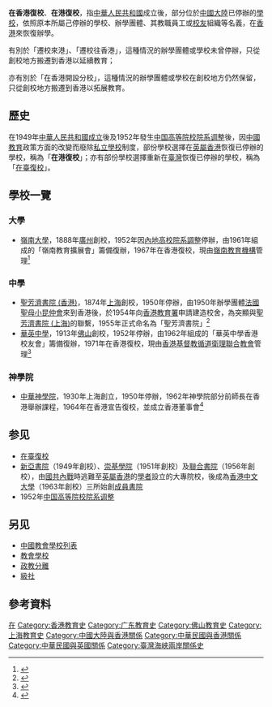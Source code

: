 {{Not|香港復臨學校}}

'''在香港復校'''、'''在港復校'''，指[[中華人民共和國|中華人民共和國]]成立後，部分位於[[中國大陸|中國大陸]]已停辦的[[學校|學校]]，依照原本所屬己停辦的學校、辦學團體、其教職員工或[[校友|校友]]組織等名義，在[[香港|香港]]來恢復辦學。

有別於「遷校來港」、「遷校往香港」，這種情況的辦學團體或學校未曾停辦，只從創校地方搬遷到香港以延續教育；

亦有別於「在香港開設分校」，這種情況的辦學團體或學校在創校地方仍然保留，只從創校地方搬遷到香港以拓展教育。

==歷史==
在1949年[[中華人民共和國成立|中華人民共和國成立]]後及1952年發生[[中国高等院校院系调整|中国高等院校院系调整]]後，因[[中華人民共和國教育|中國教育]]政策方面的改變而廢除[[私立學校|私立學校]]制度，部份學校選擇在[[英屬香港|英屬香港]]恢復已停辦的學校，稱為「'''在港復校'''」；亦有部份學校選擇重新在[[臺灣|臺灣]]恢復已停辦的學校，稱為「[[在臺復校|在臺復校]]」。

==學校一覽==
===大學===
*[[嶺南大學_(香港)|嶺南大學]]，1888年[[廣州|廣州]]創校，1952年因[[中国高校院系调整|內地高校院系調整]]停辦，由1961年組成的「嶺南教育擴展會」籌備復辦，1967年在香港復校，現由[[嶺南教育機構|嶺南教育機構]]管理<ref>{{cite web|url=https://www.master-insight.com/嶺大在港復校50載-借時間囊寄語未來/|title=嶺大在港復校50載 借時間囊寄語未來|access-date=2022-06-14|archive-date=2018-05-16|archive-url=https://web.archive.org/web/20180516165147/http://www.master-insight.com/%E5%B6%BA%E5%A4%A7%E5%9C%A8%E6%B8%AF%E5%BE%A9%E6%A0%A150%E8%BC%89-%E5%80%9F%E6%99%82%E9%96%93%E5%9B%8A%E5%AF%84%E8%AA%9E%E6%9C%AA%E4%BE%86/}}</ref>

===中學===
*[[聖芳濟書院_(香港)|聖芳濟書院 (香港)]]，1874年[[上海|上海]]創校，1950年停辦，由1950年辦學團體[[法國聖母小昆仲會|法國聖母小昆仲會]]來到香港後，於1954年向[[香港教育署|香港教育署]]申請建造校舍，為突顯與[[聖芳濟書院_(上海)|聖芳濟書院 (上海)]]的聯繫，1955年正式命名為「聖芳濟書院」<ref>{{cite web |url=http://www.jashidai.edu.sh.cn/pages/pages.aspx?id=9&page=9 |title=圣芳济轶史 - 上海市时代中学 |access-date=2015-04-24 |archive-url=https://web.archive.org/web/20160304105148/http://www.jashidai.edu.sh.cn/pages/pages.aspx?id=9&page=9 |archive-date=2016-03-04 |dead-url=yes }}</ref>
*[[華英中學|華英中學]]，1913年[[佛山|佛山]]創校，1952年停辦，由1962年組成的「華英中學香港校友會」籌備復辦，1971年在香港復校，現由[[香港基督教循道衛理聯合教會|香港基督教循道衛理聯合教會]]管理<ref>{{cite web|url=http://wayingalumni.org/|title=華英中學香港校友會|access-date=2021-03-18|archive-date=2021-02-28|archive-url=https://web.archive.org/web/20210228055939/http://wayingalumni.org/}}</ref>

===神學院===
*[[中華神學院|中華神學院]]，1930年上海創立，1950年停辦，1962年神學院部分前師長在香港舉辦課程，1964年在香港宣告復校，並成立香港董事會<ref>{{cite web|url=https://cbs.org.hk/cbs/about-cbs/簡史/|title=中華神學院 - 學院簡史|access-date=2022-06-14|archive-date=2022-01-07|archive-url=https://web.archive.org/web/20220107233116/https://cbs.org.hk/cbs/about-cbs/%E7%B0%A1%E5%8F%B2/}}</ref>

== 参见 ==
* [[在臺復校|在臺復校]]
* [[新亞書院|新亞書院]]（1949年創校）、[[崇基學院|崇基學院]]（1951年創校）及[[聯合書院|聯合書院]]（1956年創校），由[[國共內戰|國共內戰]]時逃難至[[英屬香港|英屬香港]]的[[學者|學者]]設立的大專院校，後成為[[香港中文大學|香港中文大學]]（1963年創校）三所始創[[書院聯邦制|成員書院]]
* 1952年[[中国高等院校院系调整|中国高等院校院系调整]]

== 另见 ==
* [[中國教會學校列表|中國教會學校列表]]
* [[教會學校|教會學校]]
* [[政教分離|政教分離]]
* [[級社|級社]]
==參考資料==
{{reflist}}

{{中国教会大学}}
[[Category:中华民国大陆时期教育|在]]
[[Category:香港教育史|Category:香港教育史]]
[[Category:广东教育史|Category:广东教育史]]
[[Category:佛山教育史|Category:佛山教育史]]
[[Category:上海教育史|Category:上海教育史]]
[[Category:中國大陸與香港關係|Category:中國大陸與香港關係]]
[[Category:中華民國與香港關係|Category:中華民國與香港關係]]
[[Category:中華民國與英國關係|Category:中華民國與英國關係]]
[[Category:臺灣海峽兩岸關係史|Category:臺灣海峽兩岸關係史]]